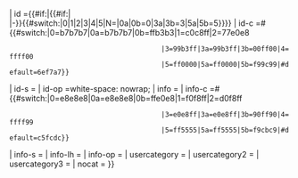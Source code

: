 {{userbox
| border-c      =#{{#switch:{{{level}}}|0=b7b7b7|0a=b7b7b7|0b=ffb3b3|1=c0c8ff|2=77e0e8
                                       |3=99b3ff|3a=99b3ff|3b=00ff00|4=cccc00
                                       |5=cc0000|5a=cc0000|5b=f99c99|#default=6ef7a7}}
| id            ={{{id}}}{{#if:{{{level|}}}|{{#if:{{{level-br|}}}|<br>|-}}{{#switch:{{{level}}}|0|1|2|3|4|5|N={{{level}}}|0a|0b=0|3a|3b=3|5a|5b=5}}}}
| id-c          =#{{#switch:{{{level}}}|0=b7b7b7|0a=b7b7b7|0b=ffb3b3|1=c0c8ff|2=77e0e8
                                       |3=99b3ff|3a=99b3ff|3b=00ff00|4=ffff00
                                       |5=ff0000|5a=ff0000|5b=f99c99|#default=6ef7a7}}
| id-s          ={{{id-s|14}}}
| id-op         =white-space: nowrap;{{{id-op|}}}
| info          ={{{info}}}
| info-c        =#{{#switch:{{{level}}}|0=e8e8e8|0a=e8e8e8|0b=ffe0e8|1=f0f8ff|2=d0f8ff
                                       |3=e0e8ff|3a=e0e8ff|3b=90ff90|4=ffff99
                                       |5=ff5555|5a=ff5555|5b=f9cbc9|#default=c5fcdc}}
| info-s        ={{{info-s|8}}}
| info-lh       ={{{info-lh|1.25}}}
| info-op       ={{{info-op|}}}
| usercategory  ={{{usercategory|}}}
| usercategory2 ={{{usercategory2|}}}
| usercategory3 ={{{usercategory3|}}}
| nocat         ={{{nocat|}}}
}}<noinclude><!--PLEASE DO NOT ADD DOCUMENTATION/CATEGORIES/INTERWIKIS HERE-->
{{Documentation}}
<!--MAKE ADDITIONS TO THE /doc SUBPAGE INSTEAD, THANKS--></noinclude>
